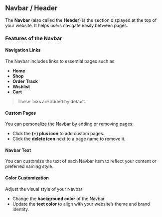 ## Navbar / Header

The **Navbar** (also called the **Header**) is the section displayed at the top of your website. It helps users navigate easily between pages.

### Features of the Navbar

#### Navigation Links

The Navbar includes links to essential pages such as:

- **Home**
- **Shop**
- **Order Track**
- **Wishlist**
- **Cart**

> These links are added by default.

#### Custom Pages

You can personalize the Navbar by adding or removing pages:

- Click the **(+) plus icon** to add custom pages.
- Click the **delete icon** next to a page name to remove it.

#### Navbar Text

You can customize the text of each Navbar item to reflect your content or preferred naming style.

#### Color Customization

Adjust the visual style of your Navbar:

- Change the **background color** of the Navbar.
- Update the **text color** to align with your website’s theme and brand identity.
